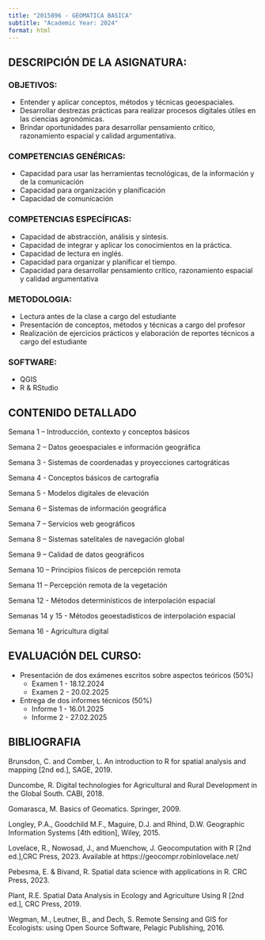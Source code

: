 ```yaml
---
title: "2015896 - GEOMATICA BASICA"
subtitle: "Academic Year: 2024"
format: html
---
```


::: {.callout-important collapse=false}

## DESCRIPCIÓN DE LA ASIGNATURA:

### OBJETIVOS:
- Entender y aplicar conceptos, métodos y técnicas geoespaciales.
- Desarrollar destrezas prácticas para realizar procesos digitales útiles en las ciencias agronómicas.
- Brindar oportunidades para desarrollar pensamiento crítico, razonamiento espacial y calidad argumentativa.

### COMPETENCIAS GENÉRICAS: 
- Capacidad para usar las herramientas tecnológicas, de la información y de la comunicación
- Capacidad para organización y planificación
- Capacidad de comunicación

### COMPETENCIAS ESPECÍFICAS:
- Capacidad de abstracción, análisis y síntesis.
- Capacidad de integrar y aplicar los conocimientos en la práctica.
- Capacidad de lectura en inglés.
- Capacidad para organizar y planificar el tiempo.
- Capacidad para desarrollar pensamiento crítico, razonamiento espacial y calidad argumentativa

### METODOLOGIA:
-	Lectura antes de la clase a cargo del estudiante
-   Presentación de conceptos, métodos y técnicas a cargo del profesor
-	Realización de ejercicios prácticos y elaboración de reportes técnicos a cargo  del estudiante

### SOFTWARE:
-	QGIS
-   R & RStudio

:::


## CONTENIDO DETALLADO 

::: {.callout-important collapse=true}

Semana 1 –  Introducción, contexto y conceptos básicos

Semana 2 –  Datos geoespaciales e información geográfica

Semana 3 -  Sistemas de coordenadas y proyecciones cartográticas

Semana 4 - Conceptos básicos de cartografía

Semana 5 - Modelos digitales de elevación

Semana 6 –  Sistemas de información geográfica

Semana 7 –  Servicios web geográficos

Semana 8 –  Sistemas satelitales de navegación global

Semana 9 – Calidad de datos geográficos

Semana 10 – Principios físicos de percepción remota

Semana 11 – Percepción remota de la vegetación

Semana 12 - Métodos determinísticos de interpolación espacial

Semanas 14 y 15 - Métodos geoestadísticos de interpolación espacial

Semana 16 - Agricultura digital
:::


## EVALUACIÓN DEL CURSO: 

::: {.callout-important collapse=false}

-	Presentación de dos exámenes escritos sobre aspectos teóricos (50%)
    - Examen 1 - 18.12.2024
    - Examen 2 - 20.02.2025
-	Entrega de dos informes técnicos  (50%)
    - Informe 1 - 16.01.2025
    - Informe 2 - 27.02.2025

:::

## BIBLIOGRAFIA

::: {.callout-important collapse=true}

Brunsdon, C. and Comber, L. An introduction to R for spatial analysis and mapping [2nd ed.], SAGE, 2019.

Duncombe, R. Digital technologies for Agricultural and Rural Development in the Global South. CABI, 2018.

Gomarasca, M. Basics of Geomatics. Springer, 2009.

Longley, P.A., Goodchild M.F., Maguire, D.J. and Rhind, D.W. Geographic Information Systems [4th edition], Wiley, 2015.

Lovelace, R., Nowosad, J., and Muenchow, J. Geocomputation with R [2nd ed.],CRC Press, 2023. Available at https://geocompr.robinlovelace.net/

Pebesma, E. & Bivand, R. Spatial data science with applications in R. CRC Press, 2023.

Plant, R.E. Spatial Data Analysis in Ecology and Agriculture Using R [2nd ed.], CRC Press, 2019.

Wegman, M., Leutner, B., and Dech, S. Remote Sensing and GIS for Ecologists: using Open Source Software, Pelagic Publishing, 2016.

:::
